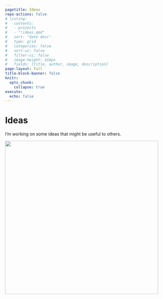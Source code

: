 ```yaml
---
pagetitle: Ideas
repo-actions: false
# listing:
#   contents: 
#   - projects
#   - "!ideas.qmd"
#   sort: "date desc"
#   type: grid
#   categories: false
#   sort-ui: false
#   filter-ui: false
#   image-height: 416px
#   fields: [title, author, image, description]
page-layout: full
title-block-banner: false
knitr:
  opts_chunk: 
    collapse: true
execute: 
  echo: false
---
```


# [Ideas]{.fifth-color}


:::{.header-text}
:::{.header-block}
I'm working on some ideas that might be useful to others.
:::
:::

:::{.header-banner}
![](../../images/noPreview.jpg){fig-alt="No preview" width=500px}
:::